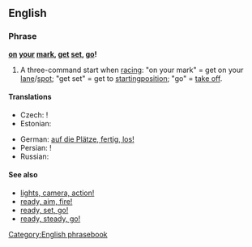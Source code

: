 ==English==

===Phrase===
'''[[on]] [[your]] [[mark]], [[get]] [[set]], [[go]]!'''

# A three-command start when [[racing]]: "on your mark" = get on your [[lane]]/[[spot]]; "get set" = get to [[starting ]][[position]]; "go" = [[take off]].

====Translations====
{{rftrans}}
{{trans-top|three-command start of racing}}
* Czech: {{t-|cs|připravit se, pozor, start}}!
* Estonian: {{t|et|kohtadele, valmisolla, läks!}}
{{trans-mid}}
* German: [[auf die Plätze, fertig, los!]]
* Persian: {{t-|fa|بجای خود،آماده، حرکت |xs=Persian}}!
* Russian: {{t|ru|на старт, внимание, марш|tr=na stárt, vnimánije, marš!|alt=на старт, внимание, марш!|sc=Cyrl}}
{{trans-bottom}}

====See also====
* [[lights, camera, action!]]
* [[ready, aim, fire!]]
* [[ready, set, go!]]
* [[ready, steady, go!]]

[[Category:English phrasebook]]
